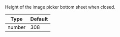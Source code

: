 Height of the image picker bottom sheet when closed.

| Type   | Default |
| ------ | ------- |
| number | 308     |
